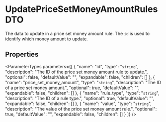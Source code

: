 
# UpdatePriceSetMoneyAmountRulesDTO

The data to update in a price set money amount rule. The `id` is used to identify which money amount to update.

## Properties

<ParameterTypes parameters={[
  {
    "name": "id",
    "type": "`string`",
    "description": "The ID of the price set money amount rule to update.",
    "optional": false,
    "defaultValue": "",
    "expandable": false,
    "children": []
  },
  {
    "name": "price_set_money_amount",
    "type": "`string`",
    "description": "The ID of a price set money amount.",
    "optional": true,
    "defaultValue": "",
    "expandable": false,
    "children": []
  },
  {
    "name": "rule_type",
    "type": "`string`",
    "description": "The ID of a rule type.",
    "optional": true,
    "defaultValue": "",
    "expandable": false,
    "children": []
  },
  {
    "name": "value",
    "type": "`string`",
    "description": "The value of the price set money amount rule.",
    "optional": true,
    "defaultValue": "",
    "expandable": false,
    "children": []
  }
]} />
